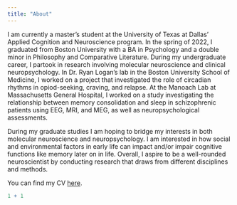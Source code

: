 ---
title: "About"
---

I am currently a master's student at the University of Texas at Dallas' Applied Cognition and Neuroscience program. In the spring of 2022, I graduated from Boston University with a BA in Psychology and a double minor in Philosophy and Comparative Literature. During my undergraduate career, I partook in research involving molecular neuroscience and clinical neuropsychology. In Dr. Ryan Logan's lab in the Boston University School of Medicine, I worked on a project that investigated the role of circadian rhythms in opiod-seeking, craving, and relapse. At the Manoach Lab at Massachusetts General Hospital, I worked on a study investigating the relationship between memory consolidation and sleep in schizophrenic patients using EEG, MRI, and MEG, as well as neuropsychological assessments.

During my graduate studies I am hoping to bridge my interests in both molecular neuroscience and neuropsychology. I am interested in how social and environmental factors in early life can impact and/or impair cognitive functions like memory later on in life. Overall, I aspire to be a well-rounded neuroscientist by conducting research that draws from different disciplines and methods.

You can find my CV [here](https://1drv.ms/w/s!AmGvRZIG1obhgcVoMuz1R_V2Y--yUA?e=QJCvaE).

```{r}
1 + 1
```
